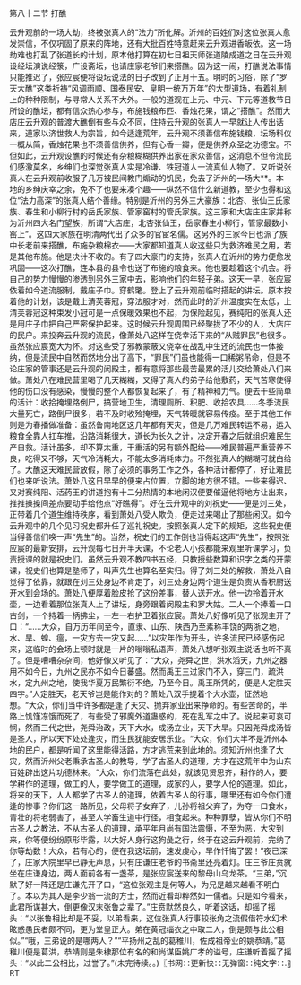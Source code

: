 

第八十二节 打醮

云升观前的一场大劫，终被张真人的“法力”所化解。沂州的百姓们对这位张真人愈发崇信，不仅巩固了原来的阵地，还有大批百姓特意赶来云升观进香皈依。这一场劫难也打乱了张道长的计划，原本他打算在初七日祖天师张道陵成道之日在云升观设经坛演说经箓，广设斋坛，也请庄家老爷们来搭醮。因为这一闹，打醮说法事情只能推迟了，张应宸便将设坛说法的日子改到了正月十五。明时的习俗，除了“罗天大醮”这类祈祷“风调雨顺、国泰民安、皇明一统万万年”的大型道场，有着礼制上的种种限制，与寻常人关系不大外。一般的道观在上元、中元、下元等道教节日所设的醮坛，都有信众热心参与，布施钱粮布匹、香烛花果，谓之“搭醮”。然而大店庄云升观的普渡大醮倒有些与众不同，住持云升观的张真人一早就让人传出话来，道家以济世救人为宗旨，如今适逢荒年，云升观不须善信布施钱粮，坛场科仪一概从简，香烛花果也不须善信供养，但有心香一瓣，便是供养众圣之功德宝。不但如此，云升观设醮的时候还有杂粮糊糊供养出家在家众善信，这消息不但令流民们感激莫名，乡绅们也深觉张真人实是冷谦、铁冠道人一流真仙人物了。又听说张真人在云升观前收服了几万被民间教门煽动的饥民，免去了沂州的一场大**。本地的乡绅庆幸之余，免不了也要来凑个趣――纵然不信什么新道教，至少也得和这位“法力高深”的张真人结个善缘。特别是沂州的另外三大豪族：北杏、张仙王氏家族、春生和小柳行村的岳氏家族、管家窑村的管氏家族。这三家和大店庄庄家并称为沂州四大名门望族，所谓“大店庄，北杏张仙王，岳家春生小柳行，管家最数小窑上”。这四大家族在明清两代出了众多的官宦名儒。这另外的三家今日也派了族中长老前来搭醮，布施杂粮棉衣――大家都知道真人收这些只为救济难民之用，若是其他布施。他是决计不收的。有了四大豪门的支持，张真人在沂州的势力便愈发巩固――这次打醮，连本县的县令也送了布施的粮食来。他也要趁着这个机会。将自己的势力慢慢的渗透到另外三家中去，影响他们的年轻子弟。这天一早，张应宸依着如今道流服制，戴庄子巾。穿鹤氅。登上了云升观前临时搭起的讲坛。原本按着他的计划，该是戴上清芙蓉冠，穿法服才对，然而此时的沂州温度实在太低，上清芙蓉冠这种束发小冠可是一点保暖效果也不起，为保险起见，赛纯阳的张真人还是用庄子巾把自己严密保护起来。这时候云升观周围已经聚拢了不少的人，大店庄的民户。来投奔云升观的流民，像萧处八这样在侥幸活下来的“从贼罪民”也很多。虽然张应宸宽大为怀。对这些受了邪教蒙蔽又侥幸在战乱中生还的流民也一体接纳，但是流民中自然而然地分出了高下，“罪民”们虽也能得一口稀粥吊命，但是不论庄家的管事还是云升观的闵殿主，都有意将那些最苦最累的活儿交给萧处八们来做。萧处八在难民营里喝了几天糊糊，又得了真人的弟子给他敷药，天气苦寒使得他的伤口没有感染，慢慢的整个人都恢复起来了，有了精神和力气。便去干些简单的活计：收拾掩埋路倒尸，搞营地卫生，清理厕所、积肥、收拾农具……冬季流民大量死亡，路倒尸很多，若不及时收殓掩埋，天气转暖就容易传疫。至于其他工作则是为春播做准备：虽然鲁南地区这几年都有天灾，但是几万难民转运不易，运入粮食全靠人扛车推，沿路消耗很大，道长为长久之计，决定开春之后就组织难民生产自救。活计虽多，却不算太重，干重活的另有额外配给――难民普遍严重营养不良，吃得又不够，天气冷消耗大，不能太多消耗体力。不然张真人的糊糊可就白给了。大醮这天难民营放假，除了必须的事务工作之外，各种活计都停了，好让难民们也来听说法。萧处八这日早早的便来占位置，立脚的地方很不错。一些来得迟、又对赛纯阳、活药王的讲道抱有十二分热情的本地闲汉便要催逼他将地方让出来，推推搡搡间差点要动手给他点“好瞧得”。好在云升观中的刘祝史――便是刘三处，正带着几个道生维持秩序，看到萧处八受人欺负，便走过来喝止了那些闲汉。如今云升观中的几个见习祝史都升任了巡礼祝史。按照张真人定下的规矩，这些祝史便当得善信们唤一声“先生”的。当然，祝史们的工作倒也当得起这声“先生”，按照张应宸的最新安排，云升观每七日开半天课，不论老人小孩都能来观里听课学习，负责授课的就是祝史们。虽然云升观不教四书五经，只教授些数算和识字之类的开蒙课，祝史们也算是塾师了，叫声先生也算名至实归。得了刘三处的解救，萧处八自觉得了依靠，就跟在刘三处身边不肯走了，刘三处身边两个道生是负责从香积厨送开水到会场的。萧处八便厚着脸皮抢了这份差事，替人送开水。他一边拎着开水壶，一边看着那位张真人上了讲坛，身旁跟着闵殿主和罗大姑。二人一个捧着一口古剑，一个持着一柄拂尘，一左一右护卫着张应宸。萧处八好像听见了张观主开了口：“……大众，自万历年间至今，直隶、山东、陕西乃至素称丰饶的两浙之地，水、旱、蝗、瘟，一灾方去一灾又起……”以灾年作为开头，许多流民已经感伤起来，这临时的会场上顿时就是一片的嗡嗡私语声，萧处八想听张观主说话也听不真了。但是嘈嘈杂杂间，他好像又听见了：“大众，尧舜之世，洪水滔天，九州之器用不如今日，九州之民亦不如今日蕃盛。然而禹王三过家门不入，穿三门，疏洪水，定九州之地，使我华夏万民繁衍不绝，乃至今日。禹王所凭的，便是人定胜天四字。”人定胜天，老天爷岂是能作对的？萧处八双手提着个大水壶，怔然地想。“大众，你们当中许多都是逢了天灾、抛弃家业出来挣命的。有些苦命的，半路上饥馑冻饿而死了，有些受了邪魔外道蛊惑的，死在乱军之中了。说起来可哀可悯，然而三代之世，尧舜治政，天下大水，成汤立业，天下大旱。只因尧舜成汤皆是圣人，所以天下处处逢灾，而生民犹能安居乐业。“大众，你们大半不是沂州本地的民户，都是听闻了这里能得活路，方才逃荒来到此地的。须知沂州也逢了大灾，然而沂州父老秉承古圣人的教导，学了古圣人的道理，方才在这荒年中为山东百姓辟出这片功德林来。“大众，你们流落在此处，就该见贤思齐，耕作的人，要学耕作的道理，做工的人，要学做工的道理，成家的人，要学人伦的道理。如此，将来的天下，人人都学了古圣人的道理，依着古圣人的行事，哪里还有如今你们遭逢的惨事？你们这一路所见，父母将子女弃了，儿孙将祖父弃了，为夺一口食水，青壮的将老弱害了，甚至人学畜生道中行径，相食起来。种种罪孽，皆从你们不明古圣人之教法，不从古圣人的道理，承平年月尚有国法震慑，不至为恶，大灾到来，你等便纷纷原形毕露，以大好人身行这狗彘之行，终于在这云升观前，完纳了你等劫数！大众，若有心的，便在我这坛前，速发虔心，早作忏悔了罢！”夜已深了，庄家大院里早已静无声息，只有庄谦庄老爷的书斋里还亮着灯。庄三爷庄贲就坐在庄谦身边，两人面前各有一盏茶，是张应宸送来的黎母山乌龙茶。“三弟，”沉默了好一阵还是庄谦先开了口，“这位张观主是何等人，为兄是越来越看不明白了。本以为其人是李少翁一流的方士，然而近看却粹然如一儒者。只是如今看来，此君所谋甚大，倒更像汉末张鲁之辈了。”庄贲默然良久，听着这话，却摇了摇头：“以张鲁相比却是不妥，以弟看来，这位张真人行事较张角之流假借符水幻术眩惑愚民者颇不同，更为堂皇正大。弟在黄冠缁衣之中取二人，倒是颇与此公相似。”“哦，三弟说的是哪两人？”“平扬州之乱的葛稚川，佐成祖帝业的姚恭靖。”葛稚川便是葛洪，恭靖则是朱棣那位有名的和尚谋臣姚广孝的谥号，庄谦听着摇了摇头：“以此二公相比，过誉了。”(未完待续。。)〖书网∷更新快∷无弹窗∷纯文字∷.〗RT

